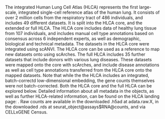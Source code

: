 
The integrated Human Lung Cell Atlas (HLCA) represents the first large-scale,
integrated single-cell reference atlas of the human lung. It consists of over
2 million cells from the respiratory tract of 486 individuals, and includes 49
different datasets. It is split into the HLCA core, and the extended or full
HLCA. The HLCA core includes data of healthy lung tissue from 107 individuals,
and includes manual cell type annotations based on consensus across 6
independent experts, as well as demographic, biological and technical
metadata. The datasets in the HLCA core were integrated using scANVI. The HLCA
core can be used as a reference to map new datasets onto using scArches. The
full HLCA includes 35 further datasets that include donors with various lung
diseases. These datasets were mapped onto the core with scArches, and include
disease annotations as well as cell type annotations transferred from the HLCA
core onto the mapped datasets. Note that while the the HLCA includes an
integrated, batch-correctd low-dimensional embedding, the gene counts
themselves were not batch-corrected. Both the HLCA core and the full HLCA can
be explored below. Detailed information about all metadata in the objects, as
well as further HLCA-related information, can be found on the HLCA landing
page: <Link label="https://github.com/LungCellAtlas/HLCA" url="https://github.com/LungCellAtlas/HLCA" />. Raw counts
are available in the downloaded .h5ad at adata.raw.X, in the downloaded
.rds at seurat_object@assays$RNA@counts, and via CELLxGENE Census.
